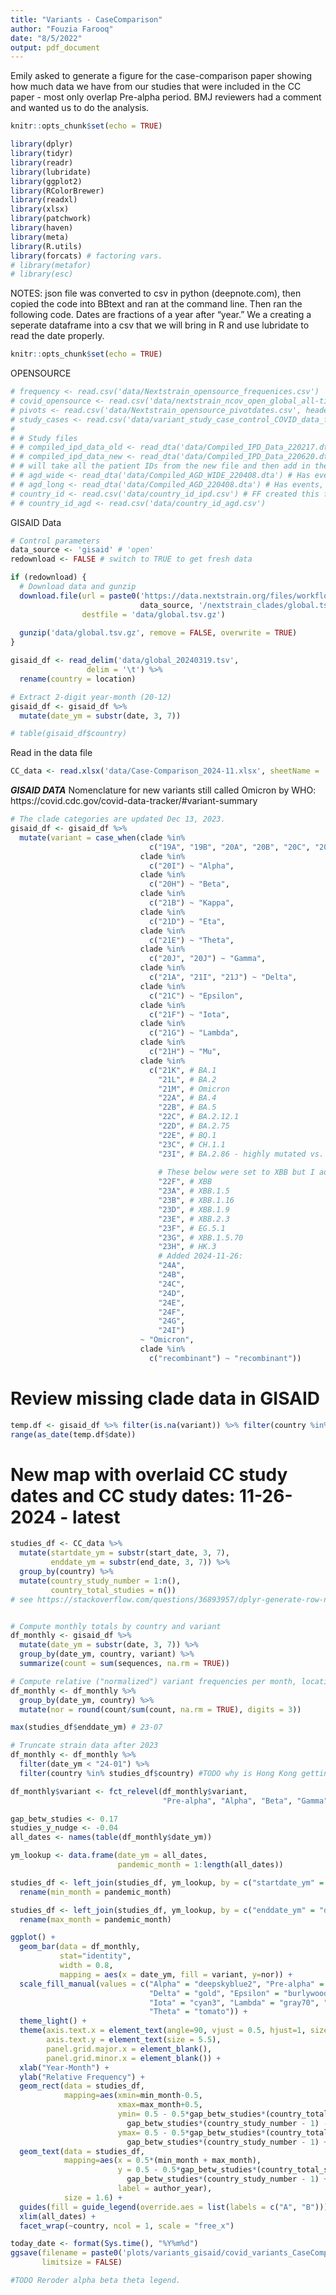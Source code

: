 ```yaml
---
title: "Variants - CaseComparison"
author: "Fouzia Farooq"
date: "8/5/2022"
output: pdf_document
---
```


Emily asked to generate a figure for the case-comparison paper showing how much data we have from our studies that were included in the CC paper - most only overlap Pre-alpha period.  BMJ reviewers had a comment and wanted us to do the analysis. 

```r
knitr::opts_chunk$set(echo = TRUE)
```


```r
library(dplyr)
library(tidyr)
library(readr)
library(lubridate)
library(ggplot2)
library(RColorBrewer)
library(readxl)
library(xlsx)
library(patchwork)
library(haven)
library(meta)
library(R.utils)
library(forcats) # factoring vars.
# library(metafor)
# library(esc)
```

NOTES: json file was converted to csv in python (deepnote.com), then copied the code into BBtext and ran at the command line. 
Then ran the following code. 
Dates are fractions of a year after "year." We a creating a seperate dataframe into a csv that we will bring in R and use lubridate to read the date properly. 
```r
knitr::opts_chunk$set(echo = TRUE)
```


OPENSOURCE
```r
# frequency <- read.csv('data/Nextstrain_opensource_frequenices.csv')
# covid_opensource <- read.csv('data/nextstrain_ncov_open_global_all-time_metadata_20220517.csv')
# pivots <- read.csv('data/Nextstrain_opensource_pivotdates.csv', header = FALSE)
# study_cases <- read.csv('data/variant_study_case_control_COVID_data_ff_20220805.csv') # case-comparison country study dates
# 
# # Study files
# # compiled_ipd_data_old <- read_dta('data/Compiled_IPD_Data_220217.dta') # old ipd data file
# # compiled_ipd_data_new <- read_dta('data/Compiled_IPD_Data_220620.dta') # updated with June 2022 data
# # will take all the patient IDs from the new file and then add in the missing rows that are in the old file to this file. 
# # agd_wide <- read_dta('data/Compiled_AGD_WIDE_220408.dta') # Has events, country, but no dates.
# # agd_long <- read_dta('data/Compiled_AGD_220408.dta') # Has events, country, but no dates.
# country_id <- read.csv('data/country_id_ipd.csv') # FF created this file
# # country_id_agd <- read.csv('data/country_id_agd.csv')
```


GISAID Data
```r
# Control parameters
data_source <- 'gisaid' # 'open'
redownload <- FALSE # switch to TRUE to get fresh data

if (redownload) {
  # Download data and gunzip
  download.file(url = paste0('https://data.nextstrain.org/files/workflows/forecasts-ncov/',
                             data_source, '/nextstrain_clades/global.tsv.gz'),
                destfile = 'data/global.tsv.gz')
  
  gunzip('data/global.tsv.gz', remove = FALSE, overwrite = TRUE)
}

gisaid_df <- read_delim('data/global_20240319.tsv',
                 delim = '\t') %>%
  rename(country = location)

# Extract 2-digit year-month (20-12)
gisaid_df <- gisaid_df %>%
  mutate(date_ym = substr(date, 3, 7))

# table(gisaid_df$country)
```

Read in the data file
```r
CC_data <- read.xlsx('data/Case-Comparison_2024-11.xlsx', sheetName = 'Sheet1') # This is the file that Erin O shared with me over slack on Nov 23, 2024.
```


***GISAID DATA***
Nomenclature for new variants still called Omicron by WHO: 
https://covid.cdc.gov/covid-data-tracker/#variant-summary
```r
# The clade categories are updated Dec 13, 2023.
gisaid_df <- gisaid_df %>% 
  mutate(variant = case_when(clade %in% 
                               c("19A", "19B", "20A", "20B", "20C", "20D", "20F", "20G", "20E") ~ "Pre-alpha",
                             clade %in% 
                               c("20I") ~ "Alpha",
                             clade %in%
                               c("20H") ~ "Beta", 
                             clade %in%
                               c("21B") ~ "Kappa", 
                             clade %in%
                               c("21D") ~ "Eta",
                             clade %in% 
                               c("21E") ~ "Theta",
                             clade %in% 
                               c("20J", "20J") ~ "Gamma",
                             clade %in% 
                               c("21A", "21I", "21J") ~ "Delta",
                             clade %in% 
                               c("21C") ~ "Epsilon",
                             clade %in% 
                               c("21F") ~ "Iota",
                             clade %in% 
                               c("21G") ~ "Lambda",
                             clade %in% 
                               c("21H") ~ "Mu",
                             clade %in% 
                               c("21K", # BA.1
                                 "21L", # BA.2
                                 "21M", # Omicron
                                 "22A", # BA.4
                                 "22B", # BA.5
                                 "22C", # BA.2.12.1
                                 "22D", # BA.2.75
                                 "22E", # BQ.1
                                 "23C", # CH.1.1
                                 "23I", # BA.2.86 - highly mutated vs. Omicron but emerged late 2023
                                 
                                 # These below were set to XBB but I added them to Omicron. 
                                 "22F", # XBB
                                 "23A", # XBB.1.5
                                 "23B", # XBB.1.16
                                 "23D", # XBB.1.9
                                 "23E", # XBB.2.3
                                 "23F", # EG.5.1
                                 "23G", # XBB.1.5.70
                                 "23H", # HK.3
                                 # Added 2024-11-26:
                                 "24A",
                                 "24B", 
                                 "24C",
                                 "24D",
                                 "24E",
                                 "24F",
                                 "24G",
                                 "24I")
                             ~ "Omicron",
                             clade %in%
                               c("recombinant") ~ "recombinant"))

```

# Review missing clade data in GISAID
```r
temp.df <- gisaid_df %>% filter(is.na(variant)) %>% filter(country %in% CC_data$Country)
range(as_date(temp.df$date))
```



# New map with overlaid CC study dates and CC study dates: 11-26-2024 - latest
```r

studies_df <- CC_data %>% 
  mutate(startdate_ym = substr(start_date, 3, 7),
         enddate_ym = substr(end_date, 3, 7)) %>%
  group_by(country) %>%
  mutate(country_study_number = 1:n(),
         country_total_studies = n())
# see https://stackoverflow.com/questions/36893957/dplyr-generate-row-number-row-position-in-group-by


# Compute monthly totals by country and variant
df_monthly <- gisaid_df %>%
  mutate(date_ym = substr(date, 3, 7)) %>%
  group_by(date_ym, country, variant) %>%
  summarize(count = sum(sequences, na.rm = TRUE))

# Compute relative ("normalized") variant frequencies per month, location
df_monthly <- df_monthly %>%
  group_by(date_ym, country) %>%
  mutate(nor = round(count/sum(count, na.rm = TRUE), digits = 3))

max(studies_df$enddate_ym) # 23-07

# Truncate strain data after 2023
df_monthly <- df_monthly %>%
  filter(date_ym < "24-01") %>%
  filter(country %in% studies_df$country) #TODO why is Hong Kong getting dropped here.
```

```r
df_monthly$variant <- fct_relevel(df_monthly$variant,  
                                  "Pre-alpha", "Alpha", "Beta", "Gamma",  "Delta", "Epsilon", "Eta", "Theta", "Iota", "Kappa", "Lambda", "Mu", "Omicron", "recombinant")

```

```r
gap_betw_studies <- 0.17
studies_y_nudge <- -0.04
all_dates <- names(table(df_monthly$date_ym))

ym_lookup <- data.frame(date_ym = all_dates, 
                        pandemic_month = 1:length(all_dates))

studies_df <- left_join(studies_df, ym_lookup, by = c("startdate_ym" = "date_ym")) %>%
  rename(min_month = pandemic_month)

studies_df <- left_join(studies_df, ym_lookup, by = c("enddate_ym" = "date_ym")) %>%
  rename(max_month = pandemic_month)

ggplot() +
  geom_bar(data = df_monthly, 
           stat="identity",
           width = 0.8,
           mapping = aes(x = date_ym, fill = variant, y=nor)) +
  scale_fill_manual(values = c("Alpha" = "deepskyblue2", "Pre-alpha" = "lightsteelblue1", "Beta" = "darkseagreen1",
                               "Delta" = "gold", "Epsilon" = "burlywood", "Eta" = "cadetblue2", "Gamma" = "darkgoldenrod1",
                               "Iota" = "cyan3", "Lambda" = "gray70", "Mu" = "peachpuff1", "Omicron" = "plum2",
                               "Theta" = "tomato")) + 
  theme_light() + 
  theme(axis.text.x = element_text(angle=90, vjust = 0.5, hjust=1, size = 5),
        axis.text.y = element_text(size = 5.5),
        panel.grid.major.x = element_blank(),
        panel.grid.minor.x = element_blank()) + 
  xlab("Year-Month") + 
  ylab("Relative Frequency") +
  geom_rect(data = studies_df,
            mapping=aes(xmin=min_month-0.5,
                        xmax=max_month+0.5,
                        ymin= 0.5 - 0.5*gap_betw_studies*(country_total_studies-1) + 
                          gap_betw_studies*(country_study_number - 1) - 0.005 + studies_y_nudge,
                        ymax= 0.5 - 0.5*gap_betw_studies*(country_total_studies-1) + 
                          gap_betw_studies*(country_study_number - 1) + 0.005 + studies_y_nudge)) +
  geom_text(data = studies_df,
            mapping=aes(x = 0.5*(min_month + max_month),
                        y = 0.5 - 0.5*gap_betw_studies*(country_total_studies-1) + 
                          gap_betw_studies*(country_study_number - 1) + 0.06 + studies_y_nudge,
                        label = author_year),
            size = 1.6) +
  guides(fill = guide_legend(override.aes = list(labels = c("A", "B")))) +
  xlim(all_dates) + 
  facet_wrap(~country, ncol = 1, scale = "free_x")

today_date <- format(Sys.time(), "%Y%m%d")
ggsave(filename = paste0('plots/variants_gisaid/covid_variants_CaseComparison_',today_date, '.pdf'), width = 6, height = 28, units = "in", 
       limitsize = FALSE) 

#TODO Reroder alpha beta theta legend.
```





